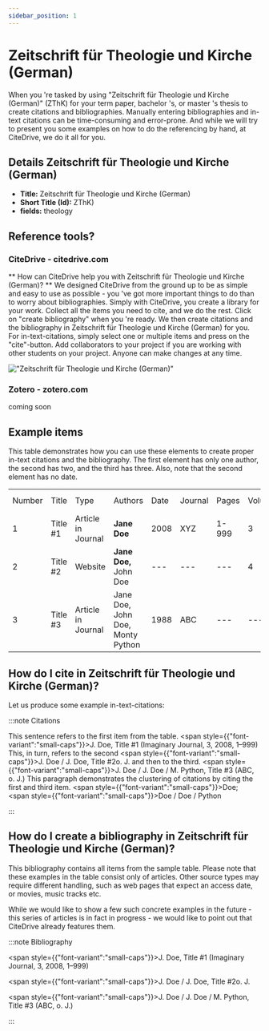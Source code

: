 ```yaml
---
sidebar_position: 1
---
```


# Zeitschrift für Theologie und Kirche (German)

When you 're tasked by using "Zeitschrift für Theologie und Kirche (German)" (ZThK) for your term paper, bachelor 's, or master 's thesis to create citations and bibliographies.
Manually entering bibliographies and in-text citations can be time-consuming and error-prone. And while we will try to present you some examples on how to do the referencing by hand, at CiteDrive, we do it all for you.

## Details  Zeitschrift für Theologie und Kirche (German)
* **Title:** Zeitschrift für Theologie und Kirche (German)
* **Short Title (Id):** ZThK)
* **fields:** theology

## Reference tools?
### CiteDrive - citedrive.com
** How can CiteDrive help you with Zeitschrift für Theologie und Kirche (German)? **
We designed CiteDrive from the ground up to be as simple and easy to use as possible - you 've got more important things to do than to worry about bibliographies. Simply with CiteDrive, you create a library for your work. Collect all the items you need to cite, and we do the rest. Click on "create bibliography" when you 're ready. We then create citations and the bibliography in Zeitschrift für Theologie und Kirche (German) for you. For in-text-citations, simply select one or multiple items and press on the "cite"-button. Add collaborators to your project if you are working with other students on your project. Anyone can make changes at any time.


!["Zeitschrift für Theologie und Kirche (German)"](images/zeitschrift-fur-theologie-und-kirche-german.svg "Choose Zeitschrift für Theologie und Kirche (German) in the CiteDrive App")

### Zotero - zotero.com

coming soon

## Example items

This table demonstrates how you can use these elements to create proper in-text citations and the bibliography. The first element has only one author, the second has two, and the third has three. Also, note that the second element has no date.


<table>
  <tr>
   <td>Number
   </td>
   <td>Title
   </td>
   <td>Type
   </td>
   <td>Authors
   </td>
   <td>Date
   </td>
   <td>Journal
   </td>
   <td>Pages
   </td>
   <td>Volume
   </td>
   <td>Issue
   </td>
   <td>Access Date
   </td>
  </tr>
  <tr>
   <td>1
   </td>
   <td>Title #1
   </td>
   <td>Article in Journal
   </td>
   <td><strong>Jane Doe</strong>
   </td>
   <td>2008
   </td>
   <td>XYZ
   </td>
   <td>1-999
   </td>
   <td>3
   </td>
   <td>2
   </td>
   <td>--
   </td>
  </tr>
  <tr>
   <td>
2
   </td>
   <td>Title #2
   </td>
   <td>Website
   </td>
   <td><strong>Jane Doe, </strong>John Doe
   </td>
   <td>---
   </td>
   <td>---
   </td>
   <td>---
   </td>
   <td>4
   </td>
   <td>---
   </td>
   <td>2020-05-01
   </td>
  </tr>
  <tr>
   <td>3
   </td>
   <td>Title #3
   </td>
   <td>Article in Journal
   </td>
   <td>Jane Doe, John Doe, Monty Python
   </td>
   <td>1988
   </td>
   <td>ABC
   </td>
   <td>---
   </td>
   <td>---
   </td>
   <td>16
   </td>
   <td>---
   </td>
  </tr>
</table>



## How do I cite in  Zeitschrift für Theologie und Kirche (German)?

Let us produce some example in-text-citations:

:::note Citations


This sentence refers to the first item from the table. <span style={{"font-variant":"small-caps"}}>J. Doe</span>, Title #1 (Imaginary Journal, 3, 2008, 1–999) This, in turn, refers to the second <span style={{"font-variant":"small-caps"}}>J. Doe / J. Doe</span>, Title #2o. J.
and then to the third.  <span style={{"font-variant":"small-caps"}}>J. Doe / J. Doe / M. Python</span>, Title #3 (ABC, o. J.)
This paragraph demonstrates the clustering of citations by citing the first and third item. <span style={{"font-variant":"small-caps"}}>Doe</span>; <span style={{"font-variant":"small-caps"}}>Doe / Doe / Python</span>

:::

## How do I create a bibliography in Zeitschrift für Theologie und Kirche (German)?

This bibliography contains all items from the sample table. Please note that these examples in the table consist only of articles. Other source types may require different handling, such as web pages that expect an access date, or movies, music tracks etc.

While we would like to show a few such concrete examples in the future - this series of articles is in fact in progress - we would like to point out that CiteDrive already features them.

:::note Bibliography

<span style={{"font-variant":"small-caps"}}>J. Doe</span>, Title #1 (Imaginary Journal, 3, 2008, 1–999)

<span style={{"font-variant":"small-caps"}}>J. Doe / J. Doe</span>, Title #2o. J.

<span style={{"font-variant":"small-caps"}}>J. Doe / J. Doe / M. Python</span>, Title #3 (ABC, o. J.)



:::


        